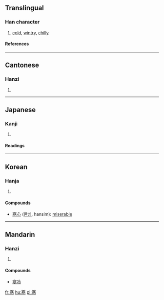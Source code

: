 ==Translingual==
===Han character===
{{Han char|rn=40|rad=宀|as=09|sn=12|four=3030<sub>3</sub>|canj=十廿金卜 (JTCY)}}
# [[cold]], [[wintry]], [[chilly]]
====References====
{{Han ref|kx=0289.090|dkj=07239|dj=0572.100|hdz=20941.060|uh=5BD2|ud=23506|bh=B448|bd=46152}}

----
==Cantonese==
===Hanzi===
{{yue-hanzi|jyut=|y=hon4}}
# {{defn|Cantonese}}

----
==Japanese==
===Kanji===
{{ja-kanji|grade=3|rs=宀09}}
# {{defn|Japanese}} 
====Readings====
{{ja-readings|on=[[かん]] (kan)|kun=[[さむい]] (samui), [[さむさ]] (samusa)}}

----
==Korean==
===Hanja===
{{ko-hanja|hangeul=[[한]]|rv=han|mr=han}}
# {{defn|Korean}}


====Compounds====
* [[寒心]] ([[한심]], hansim): [[miserable]]

----
==Mandarin==
===Hanzi===
{{cmn-hanzi|pin=[[hán]] (han2)|wg=han<sup>2</sup>}}
# {{defn|Mandarin}}

====Compounds====
* [[寒冷]]

[[fr:寒]]
[[hu:寒]]
[[pl:寒]]